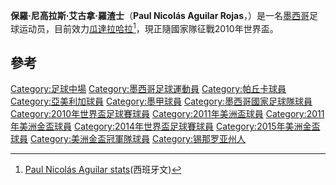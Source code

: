 {{noteTA|G1=football
|1=zh-hans:阿吉拉尔;zh-hk:艾古拿;zh-tw:阿吉拉爾;}}
{{Infobox football biography 2
| playername     = 保羅·艾古拿<br>''Paul Aguilar''
| image          = [[File:Paul_Aguilar.jpg|250px]]
| fullname       = Paul Nicolás Aguilar Rojas
| dateofbirth    = {{Birth date and age|1986|3|6}}
| cityofbirth    = [[錫那羅亞州|錫那羅亞州]]
| countryofbirth = [[墨西哥|墨西哥]]
| height         = {{height|m=1.78}}
| currentclub    = [[美洲足球俱樂部_(墨西哥)|CF阿美利加]]
| clubnumber     = 22
| position       = 後衛
| years1         = 2004-2011   |clubs1 =[[帕丘卡足球俱樂部|帕丘卡]]    |caps1 =136     |goals1 =11
| years2         = 2004-2005   |clubs2 =→[[華雷斯城印第奧斯|華雷斯印第奧斯]]    |caps2 =37     |goals2 =2
| years3         = 2011-       |clubs3 =[[美洲足球俱樂部_(墨西哥)|CF阿美利加]]   |caps3 =142     |goals3 =8
| nationalyears1 = 2007-
| nationalteam1  = [[墨西哥國家足球隊|墨西哥]]
| nationalcaps1  = 49
| nationalgoals1 = 4
| pcupdate = 2015年7月26日
| ntupdate = 2015年7月26日
}}
'''保羅·尼高拉斯·艾古拿·羅渣士'''（'''Paul Nicolás Aguilar Rojas'''，{{bd|1986年|3月6日|}}）是一名[[墨西哥|墨西哥]]足球运动员，目前效力[[瓜達拉哈拉芝華士|瓜達拉哈拉]]<ref>[http://www.mediotiempo.com/jugador.php?id_jugador=9479&todos=1&id_liga=1  Paul Nicolás Aguilar stats]{{dead link|date=2017年11月 |bot=InternetArchiveBot |fix-attempted=yes }}(西班牙文)</ref>，現正隨國家隊征戰2010年世界盃。

== 參考 ==
{{Reflist|2}}

{{2010年世界盃足球賽墨西哥參賽名單}}
{{2014年世界盃足球賽墨西哥參賽名單}}
{{百年美洲國家盃墨西哥參賽名單}}

{{DEFAULTSORT:Aguilar, Paul Nicolas}}

[[Category:足球中場|Category:足球中場]]
[[Category:墨西哥足球運動員|Category:墨西哥足球運動員]]
[[Category:帕丘卡球員|Category:帕丘卡球員]]
[[Category:亞美利加球員|Category:亞美利加球員]]
[[Category:墨甲球員|Category:墨甲球員]]
[[Category:墨西哥國家足球隊球員|Category:墨西哥國家足球隊球員]]
[[Category:2010年世界盃足球賽球員|Category:2010年世界盃足球賽球員]]
[[Category:2011年美洲盃球員|Category:2011年美洲盃球員]]
[[Category:2011年美洲金盃球員|Category:2011年美洲金盃球員]]
[[Category:2014年世界盃足球賽球員|Category:2014年世界盃足球賽球員]]
[[Category:2015年美洲金盃球員|Category:2015年美洲金盃球員]]
[[Category:美洲金盃冠軍隊球員|Category:美洲金盃冠軍隊球員]]
[[Category:锡那罗亚州人|Category:锡那罗亚州人]]